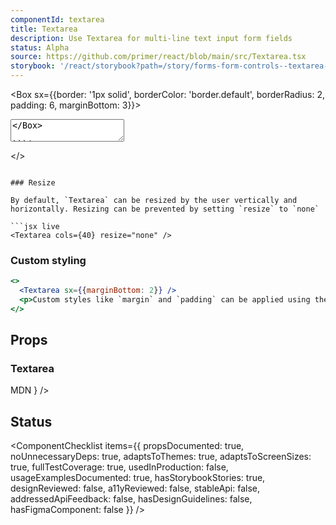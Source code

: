 ```yaml
---
componentId: textarea
title: Textarea
description: Use Textarea for multi-line text input form fields
status: Alpha
source: https://github.com/primer/react/blob/main/src/Textarea.tsx
storybook: '/react/storybook?path=/story/forms-form-controls--textarea-story'
---
```



<Box sx={{border: '1px solid', borderColor: 'border.default', borderRadius: 2, padding: 6, marginBottom: 3}}>
  <Textarea />
</Box>

```js
import {Textarea} from '@primer/react'
```

## Examples

<Note variant="warning">

Textarea components **must always** be accompanied by a corresponding label to improve support for assistive
technologies. Examples below are provided for conciseness and may not reflect accessibility best practices.

Use the [FormControl](/FormControl) component to render a Textarea with a corresponding label.

</Note>

### Controlled mode

```javascript live noinline
const TextareaExample = () => {
  // Running in controlled mode (recommended)
  const [value, setValue] = React.useState('')

  const handleChange = event => {
    setValue(event.target.value)
  }

  return <Textarea placeholder="Enter a description" onChange={handleChange} value={value} />
}

render(<TextareaExample />)
```

### Uncontrolled mode

```javascript live noinline
const TextareaExample = () => {
  const ref = React.useRef()

  const handleSubmit = event => {
    event.preventDefault()
    if (!ref.current.value) {
      alert(`Enter a value into the Textarea and press submit`)
      return
    }

    alert(`Current Textarea value: ${ref.current.value}`)
  }

  return (
    <form onSubmit={handleSubmit}>
      <Textarea
        cols={40}
        rows={8}
        ref={ref}
        defaultValue="Set the initial state in uncontrolled mode using the defaultValue prop"
      />
      <br />
      <Button type="submit">Submit</Button>
    </form>
  )
}

render(<TextareaExample />)
```

### Displaying form validation state

```jsx live
<>
  <Box as="label" htmlFor="success-state" sx={{display: 'block'}}>
    Success state:
  </Box>
  <Textarea id="success-state" validationStatus="success" />
  <Box as="label" htmlFor="error-state" sx={{display: 'block', mt: 5}}>
    Error state:
  </Box>
  <Textarea id="error-state" validationStatus="error" />
</>
```

### Inactive

```jsx live
<>
  <Textarea disabled>This text is inactive</Textarea>
</>
```

### Resize

By default, `Textarea` can be resized by the user vertically and horizontally. Resizing can be prevented by setting `resize` to `none`

```jsx live
<Textarea cols={40} resize="none" />
```

### Custom styling

```jsx live
<>
  <Textarea sx={{marginBottom: 2}} />
  <p>Custom styles like `margin` and `padding` can be applied using the `sx` prop</p>
</>
```

## Props

### Textarea

<PropsTable>
  <PropsTableRow
    name="required"
    type="boolean"
    description="Indicates to the user and assistive technologies that the field value is required"
  />
  <PropsTableRow
    name="cols"
    type="number"
    description="Specifies the visible width of a text area."
  />
  <PropsTableRow
    name="rows"
    type="number"
    description="Specifies the visible height of a text area."
  />
  <PropsTableRow
    name="block"
    type="boolean"
    defaultValue="false"
    description="Expands with width of the component to fill the parent elements"
  />
  <PropsTableRow
    name="resize"
    type="'both' | 'horizontal' | 'vertical' | 'none'"
    defaultValue="'both'"
    description="Changes background color to a higher contrast color"
  />
  <PropsTableRow name="validationStatus"  
    type="'success' | 'error' | undefined" 
    description="Style the textarea to match the current form validation status"
  />
  <PropsTableRefRow
    elementType="textarea"
    refType="HTMLTextAreaElement"
  />
  <PropsTableBasePropRows
    elementType="input"
    refType="HTMLTextareaElement"
    passthroughPropsLink={
      <Link href="https://developer.mozilla.org/en-US/docs/Web/HTML/Element/textarea#attributes">
        MDN
      </Link>
    }
  />

</PropsTable>

## Status

<ComponentChecklist
  items={{
    propsDocumented: true,
    noUnnecessaryDeps: true,
    adaptsToThemes: true,
    adaptsToScreenSizes: true,
    fullTestCoverage: true,
    usedInProduction: false,
    usageExamplesDocumented: true,
    hasStorybookStories: true,
    designReviewed: false,
    a11yReviewed: false,
    stableApi: false,
    addressedApiFeedback: false,
    hasDesignGuidelines: false,
    hasFigmaComponent: false
  }}
/>
